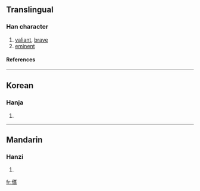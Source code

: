 ==Translingual==
===Han character===
{{Han char|rad=人|as=18|sn=20|four=|canj=人山人月 (OUOB)}}
# [[valiant]], [[brave]]
# [[eminent]]
====References====
{{Han ref|kx=0121.320|dkj=01304|hdz=10238.110|uh=5136|ud=20790}}
----
==Korean==
===Hanja===
{{ko-hanja|hangeul=[[혜]], [[휴]]|rv=hye, hyu|mr=hye, hyu}}
# {{defn|Korean}}
----
==Mandarin==
===Hanzi===
{{cmn-hanzi|pin=[[huì]] (hui4)|wg=hui<sup>4</sup>}}
# {{defn|Mandarin}}

[[fr:儶]]